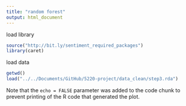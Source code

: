 ```yaml
---
title: "random forest"
output: html_document
---
```


load library

```r
source("http://bit.ly/sentiment_required_packages")
library(caret)
```

load data

```r
getwd()
load("../../Documents/GitHub/5220-project/data_clean/step3.rda")
```

Note that the `echo = FALSE` parameter was added to the code chunk to prevent printing of the R code that generated the plot.
